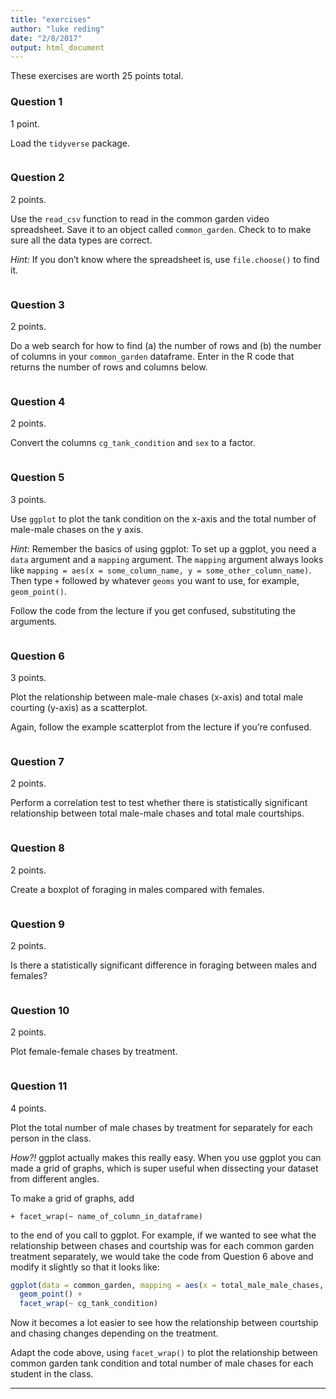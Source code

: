 ```yaml
---
title: "exercises"
author: "luke reding"
date: "2/8/2017"
output: html_document
---
```


These exercises are worth 25 points total.


### Question 1
1 point.

Load the `tidyverse` package.

```r



```


### Question 2
2 points.

Use the `read_csv` function to read in the common garden video spreadsheet. Save it to an object called `common_garden`. Check to to make sure all the data types are correct.

_Hint:_ If you don't know where the spreadsheet is, use `file.choose()` to find it.

```r



```



### Question 3
2 points.

Do a web search for how to find (a) the number of rows and (b) the number of columns in your `common_garden` dataframe. Enter in the R code that returns the number of rows and columns below.


```r



```


### Question 4
2 points.

Convert the columns `cg_tank_condition` and `sex` to a factor.

```r


```

### Question 5
3 points.

Use `ggplot` to plot the tank condition on the x-axis and the total number of male-male chases on the y axis.

_Hint_: Remember the basics of using ggplot: To set up a ggplot, you need a `data` argument and a `mapping` argument. The `mapping` argument always looks like `mapping = aes(x = some_column_name, y = some_other_column_name)`. Then type `+` followed by whatever `geoms` you want to use, for example, `geom_point()`. 

Follow the code from the lecture if you get confused, substituting the arguments.

```r


```



### Question 6
3 points.

Plot the relationship between male-male chases (x-axis) and total male courting (y-axis) as a scatterplot.

Again, follow the example scatterplot from the lecture if you're confused.

```r



```


### Question 7
2 points.

Perform a correlation test to test whether there is statistically significant relationship between total male-male chases and total male courtships.

```r


```


### Question 8
2 points.

Create a boxplot of foraging in males compared with females.

```r



```


### Question 9
2 points.

Is there a statistically significant difference in foraging between males and females?

```r



```


### Question 10
2 points.

Plot female-female chases by treatment.

```r



```


### Question 11
4 points.

Plot the total number of male chases by treatment for separately for each person in the class.

_How?!_ ggplot actually makes this really easy. When you use ggplot you can made a grid of graphs, which is super useful when dissecting your dataset from different angles.

To make a grid of graphs, add 

```
+ facet_wrap(~ name_of_column_in_dataframe)
```

to the end of you call to ggplot. For example, if we wanted to see what the relationship between chases and courtship was for each common garden treatment separately, we would take the code from Question 6 above and modify it slightly so that it looks like:


```r

ggplot(data = common_garden, mapping = aes(x = total_male_male_chases, y = total_male_courting)) +
  geom_point() +
  facet_wrap(~ cg_tank_condition)

```

Now it becomes a lot easier to see how the relationship between courtship and chasing changes depending on the treatment.

Adapt the code above, using `facet_wrap()` to plot the relationship between common garden tank condition and total number of male chases for each student in the class.

-------------

```r



```






